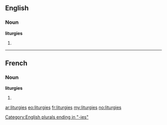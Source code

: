 ==English==

===Noun===
'''liturgies'''

# {{plural of|liturgy}}

[[Category:English plurals ending in "-ies"]]

----

==French==

===Noun===
'''liturgies''' {{f}}

# {{plural of|liturgie|lang=fr}}

[[ar:liturgies]]
[[eo:liturgies]]
[[fr:liturgies]]
[[my:liturgies]]
[[no:liturgies]]